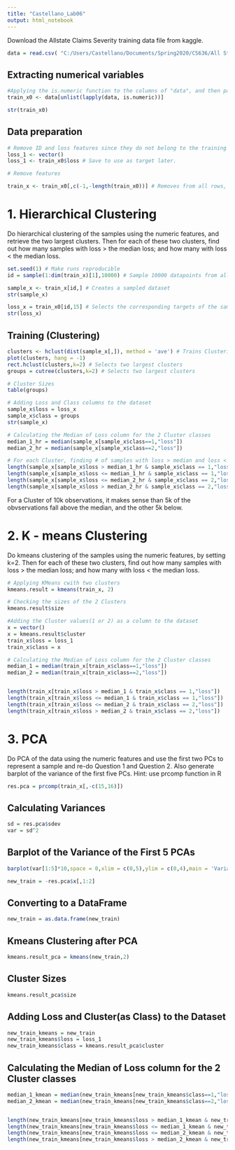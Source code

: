 ---
title: "Castellano_Lab06"
output: html_notebook
---

Download the Allstate Claims Severity training data file from kaggle. 

```{r}
data = read.csv( "C:/Users/Castellano/Documents/Spring2020/CS636/All State Severity/train.csv")
```

## Extracting numerical variables 

```{r}

#Applying the is.numeric function to the columns of "data", and then passing the output to the unlist function and selecting the resulting logical true columns from the original dataset, we get: 
train_x0 <- data[unlist(lapply(data, is.numeric))]

str(train_x0)
```

## Data preparation

```{r}
# Remove ID and loss features since they do not belong to the training data.
loss_1 <- vector()
loss_1 <- train_x0$loss # Save to use as target later.

# Remove features

train_x <- train_x0[,c(-1,-length(train_x0))] # Removes from all rows, first and last column (ID, loss)
```
# 1. Hierarchical Clustering

Do hierarchical clustering of the samples using the numeric features, and retrieve the two largest clusters. Then for each of these two clusters, find out how many samples with loss > the median loss; and how many with loss < the median loss.

```{r}
set.seed(1) # Make runs reproducible
id = sample(1:dim(train_x)[1],10000) # Sample 10000 datapoints from all the rows of training data.

```
```{r}
sample_x <- train_x[id,] # Creates a sampled dataset
str(sample_x)
```
```{r}
loss_x = train_x0[id,15] # Selects the corresponding targets of the sampled data set for training
str(loss_x)
```

## Training (Clustering)

```{r}

clusters <- hclust(dist(sample_x[,]), method = 'ave') # Trains Clustering Algo
plot(clusters, hang = -1) 
rect.hclust(clusters,k=2) # Selects two largest clusters
groups = cutree(clusters,k=2) # Selects two largest clusters

# Cluster Sizes
table(groups)
```


```{r}
# Adding Loss and Class columns to the dataset
sample_x$loss = loss_x
sample_x$class = groups
str(sample_x)
```

```{r}
# Calculating the Median of Loss column for the 2 Cluster classes
median_1_hr = median(sample_x[sample_x$class==1,"loss"])
median_2_hr = median(sample_x[sample_x$class==2,"loss"])

# For each Cluster, finding # of samples with loss > median and loss < median
length(sample_x[sample_x$loss > median_1_hr & sample_x$class == 1,"loss"])
length(sample_x[sample_x$loss <= median_1_hr & sample_x$class == 1,"loss"])
length(sample_x[sample_x$loss <= median_2_hr & sample_x$class == 2,"loss"])
length(sample_x[sample_x$loss > median_2_hr & sample_x$class == 2,"loss"])


```

For a Cluster of 10k observations, it makes sense than 5k of the obvservations fall above the median, and the other 5k below.


# 2. K - means Clustering	

Do kmeans clustering of the samples using the numeric features, by setting k=2. Then for each of these two clusters, find out how many samples with loss > the median loss; and how many with loss < the median loss.

```{r}
# Applying KMeans cwith two clusters
kmeans.result = kmeans(train_x, 2)
```
                       
```{r}
# Checking the sizes of the 2 Clusters
kmeans.result$size
```

```{r}
#Adding the Cluster values(1 or 2) as a column to the dataset
x = vector()
x = kmeans.result$cluster
train_x$loss = loss_1
train_x$class = x

```


```{r}
# Calculating the Median of Loss column for the 2 Cluster classes
median_1 = median(train_x[train_x$class==1,"loss"])
median_2 = median(train_x[train_x$class==2,"loss"])


length(train_x[train_x$loss > median_1 & train_x$class == 1,"loss"])
length(train_x[train_x$loss <= median_1 & train_x$class == 1,"loss"])
length(train_x[train_x$loss <= median_2 & train_x$class == 2,"loss"])
length(train_x[train_x$loss > median_2 & train_x$class == 2,"loss"])

```




# 3. PCA

Do PCA of the data using the numeric features and use the first two PCs to represent a sample and re-do Question 1 and Question 2. Also generate barplot of the variance of the first five PCs.
Hint: use prcomp function in R

```{R}

res.pca = prcomp(train_x[,-c(15,16)])
```


## Calculating Variances

```{r}
sd = res.pca$sdev
var = sd^2
```
## Barplot of the Variance of the First 5 PCAs
```{r}
barplot(var[1:5]*10,space = 0,xlim = c(0,5),ylim = c(0,4),main = 'Variance of First 5 PCs')
```


```{r}
new_train = -res.pca$x[,1:2]
```
## Converting to a DataFrame

```{r}

new_train = as.data.frame(new_train)

```
## Kmeans Clustering after PCA 
```{r}
kmeans.result_pca = kmeans(new_train,2)
```
## Cluster Sizes
```{r}
kmeans.result_pca$size
```
## Adding Loss and Cluster(as Class) to the Dataset
```{r}
new_train_kmeans = new_train
new_train_kmeans$loss = loss_1
new_train_kmeans$class = kmeans.result_pca$cluster
```


## Calculating the Median of Loss column for the 2 Cluster classes

```{r} 
median_1_kmean = median(new_train_kmeans[new_train_kmeans$class==1,"loss"])
median_2_kmean = median(new_train_kmeans[new_train_kmeans$class==2,"loss"])


length(new_train_kmeans[new_train_kmeans$loss > median_1_kmean & new_train_kmeans$class == 1,"loss"])
length(new_train_kmeans[new_train_kmeans$loss <= median_1_kmean & new_train_kmeans$class == 1,"loss"])
length(new_train_kmeans[new_train_kmeans$loss <= median_2_kmean & new_train_kmeans$class == 2,"loss"])
length(new_train_kmeans[new_train_kmeans$loss > median_2_kmean & new_train_kmeans$class == 2,"loss"])
```
